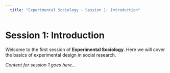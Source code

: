 ```yaml
---
  title: "Experimental Sociology - Session 1: Introduction"
---
```

  
# Session 1: Introduction

Welcome to the first session of **Experimental Sociology**. Here we will cover the basics of experimental design in social research.

*Content for session 1 goes here...*
  